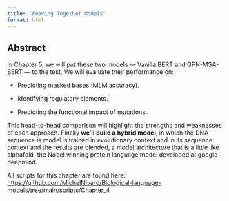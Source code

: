 ```yaml
---
title: "Weaving Together Models"
format: html
---
```


::: callout-tip
## Abstract

In Chapter 5, we will put these two models — Vanilla BERT and GPN-MSA-BERT — to the test. We will evaluate their performance on:

-   Predicting masked bases (MLM accuracy).

-   Identifying regulatory elements.

-   Predicting the functional impact of mutations.

This head-to-head comparison will highlight the strengths and weaknesses of each approach. Finally **we'll build a hybrid model**, in which the DNA sequence is model is trained in evolutionary context and in its sequence context and the results are blended, a model architecture that is a little like alphafold, the Nobel winning protein language model developed at google deepmind.

All scripts for this chapter are found here: <https://github.com/MichelNivard/Biological-language-models/tree/main/scripts/Chapter_4>
:::